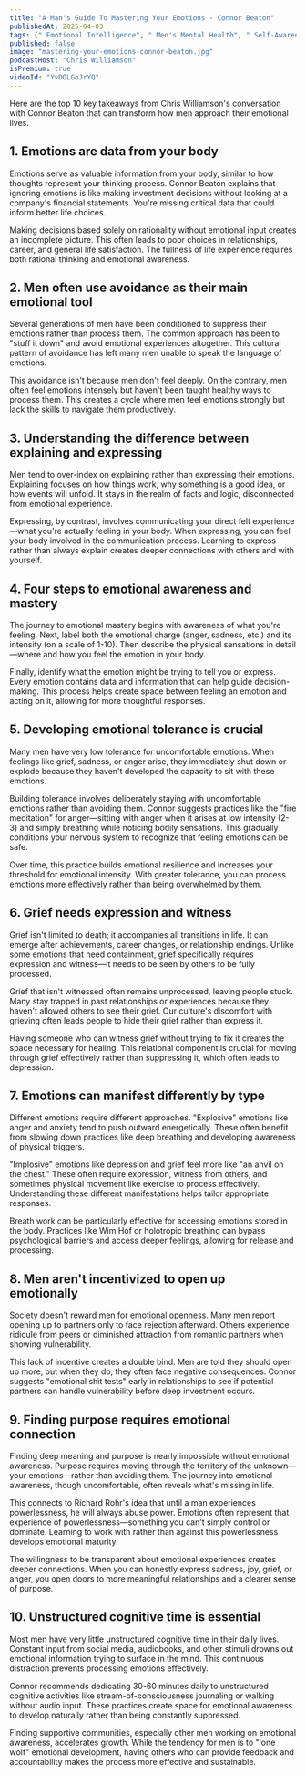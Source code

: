 ```yaml
---
title: "A Man's Guide To Mastering Your Emotions - Connor Beaton"
publishedAt: 2025-04-03
tags: [" Emotional Intelligence", " Men's Mental Health", " Self-Awareness"]
published: false
image: "mastering-your-emotions-connor-beaton.jpg"
podcastHost: "Chris Williamson"
isPremium: true
videoId: "YvDOLGoJrYQ"
---
```



<PodcastSummaryPageLayout frontmatter={frontmatter}>

Here are the top 10 key takeaways from Chris Williamson's conversation with Connor Beaton that can transform how men approach their emotional lives.

## 1. Emotions are data from your body

Emotions serve as valuable information from your body, similar to how thoughts represent your thinking process. Connor Beaton explains that ignoring emotions is like making investment decisions without looking at a company's financial statements. You're missing critical data that could inform better life choices.

Making decisions based solely on rationality without emotional input creates an incomplete picture. This often leads to poor choices in relationships, career, and general life satisfaction. The fullness of life experience requires both rational thinking and emotional awareness.

## 2. Men often use avoidance as their main emotional tool

Several generations of men have been conditioned to suppress their emotions rather than process them. The common approach has been to "stuff it down" and avoid emotional experiences altogether. This cultural pattern of avoidance has left many men unable to speak the language of emotions.

This avoidance isn't because men don't feel deeply. On the contrary, men often feel emotions intensely but haven't been taught healthy ways to process them. This creates a cycle where men feel emotions strongly but lack the skills to navigate them productively.

## 3. Understanding the difference between explaining and expressing

Men tend to over-index on explaining rather than expressing their emotions. Explaining focuses on how things work, why something is a good idea, or how events will unfold. It stays in the realm of facts and logic, disconnected from emotional experience.

Expressing, by contrast, involves communicating your direct felt experience—what you're actually feeling in your body. When expressing, you can feel your body involved in the communication process. Learning to express rather than always explain creates deeper connections with others and with yourself.

## 4. Four steps to emotional awareness and mastery

The journey to emotional mastery begins with awareness of what you're feeling. Next, label both the emotional charge (anger, sadness, etc.) and its intensity (on a scale of 1-10). Then describe the physical sensations in detail—where and how you feel the emotion in your body.

Finally, identify what the emotion might be trying to tell you or express. Every emotion contains data and information that can help guide decision-making. This process helps create space between feeling an emotion and acting on it, allowing for more thoughtful responses.

## 5. Developing emotional tolerance is crucial

Many men have very low tolerance for uncomfortable emotions. When feelings like grief, sadness, or anger arise, they immediately shut down or explode because they haven't developed the capacity to sit with these emotions.

Building tolerance involves deliberately staying with uncomfortable emotions rather than avoiding them. Connor suggests practices like the "fire meditation" for anger—sitting with anger when it arises at low intensity (2-3) and simply breathing while noticing bodily sensations. This gradually conditions your nervous system to recognize that feeling emotions can be safe.

Over time, this practice builds emotional resilience and increases your threshold for emotional intensity. With greater tolerance, you can process emotions more effectively rather than being overwhelmed by them.

## 6. Grief needs expression and witness

Grief isn't limited to death; it accompanies all transitions in life. It can emerge after achievements, career changes, or relationship endings. Unlike some emotions that need containment, grief specifically requires expression and witness—it needs to be seen by others to be fully processed.

Grief that isn't witnessed often remains unprocessed, leaving people stuck. Many stay trapped in past relationships or experiences because they haven't allowed others to see their grief. Our culture's discomfort with grieving often leads people to hide their grief rather than express it.

Having someone who can witness grief without trying to fix it creates the space necessary for healing. This relational component is crucial for moving through grief effectively rather than suppressing it, which often leads to depression.

## 7. Emotions can manifest differently by type

Different emotions require different approaches. "Explosive" emotions like anger and anxiety tend to push outward energetically. These often benefit from slowing down practices like deep breathing and developing awareness of physical triggers.

"Implosive" emotions like depression and grief feel more like "an anvil on the chest." These often require expression, witness from others, and sometimes physical movement like exercise to process effectively. Understanding these different manifestations helps tailor appropriate responses.

Breath work can be particularly effective for accessing emotions stored in the body. Practices like Wim Hof or holotropic breathing can bypass psychological barriers and access deeper feelings, allowing for release and processing.

## 8. Men aren't incentivized to open up emotionally

Society doesn't reward men for emotional openness. Many men report opening up to partners only to face rejection afterward. Others experience ridicule from peers or diminished attraction from romantic partners when showing vulnerability.

This lack of incentive creates a double bind. Men are told they should open up more, but when they do, they often face negative consequences. Connor suggests "emotional shit tests" early in relationships to see if potential partners can handle vulnerability before deep investment occurs.

## 9. Finding purpose requires emotional connection

Finding deep meaning and purpose is nearly impossible without emotional awareness. Purpose requires moving through the territory of the unknown—your emotions—rather than avoiding them. The journey into emotional awareness, though uncomfortable, often reveals what's missing in life.

This connects to Richard Rohr's idea that until a man experiences powerlessness, he will always abuse power. Emotions often represent that experience of powerlessness—something you can't simply control or dominate. Learning to work with rather than against this powerlessness develops emotional maturity.

The willingness to be transparent about emotional experiences creates deeper connections. When you can honestly express sadness, joy, grief, or anger, you open doors to more meaningful relationships and a clearer sense of purpose.

## 10. Unstructured cognitive time is essential

Most men have very little unstructured cognitive time in their daily lives. Constant input from social media, audiobooks, and other stimuli drowns out emotional information trying to surface in the mind. This continuous distraction prevents processing emotions effectively.

Connor recommends dedicating 30-60 minutes daily to unstructured cognitive activities like stream-of-consciousness journaling or walking without audio input. These practices create space for emotional awareness to develop naturally rather than being constantly suppressed.

Finding supportive communities, especially other men working on emotional awareness, accelerates growth. While the tendency for men is to "lone wolf" emotional development, having others who can provide feedback and accountability makes the process more effective and sustainable.

</PodcastSummaryPageLayout>
